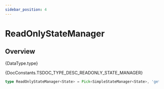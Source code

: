 ```yaml
---
sidebar_position: 4
---
```



# ReadOnlyStateManager

## Overview

<TypeDisplay>{DataType.type}</TypeDisplay>

<MarkdownWrapper>{DocConstants.TSDOC_TYPE_DESC_READONLY_STATE_MANAGER}</MarkdownWrapper>

```ts
type ReadOnlyStateManager<State> = Pick<SimpleStateManager<State>, 'get' | 'watch' | 'wait'>
```
